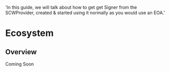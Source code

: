   'In this guide, we will talk about how to get get Signer from the SCWProvider, created & started using it normally as you would use an EOA.'

# Ecosystem


## Overview
Coming Soon

